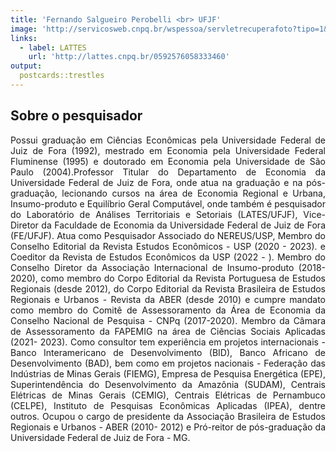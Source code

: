 ---
title: 'Fernando Salgueiro Perobelli <br> UFJF'
image: 'http://servicosweb.cnpq.br/wspessoa/servletrecuperafoto?tipo=1&id=K4703617J2'
links:
  - label: LATTES
    url: 'http://lattes.cnpq.br/0592576058333460'
output:
  postcards::trestles
---


<div style="text-align: justify">


## Sobre o pesquisador


Possui graduação em Ciências Econômicas pela Universidade Federal de Juiz de Fora (1992), mestrado em Economia pela Universidade Federal Fluminense (1995) e doutorado em Economia pela Universidade de São Paulo (2004).Professor Titular do Departamento de Economia da Universidade Federal de Juiz de Fora, onde atua na graduação e na pós-graduação, lecionando cursos na área de Economia Regional e Urbana, Insumo-produto e Equilíbrio Geral Computável, onde também é pesquisador do Laboratório de Análises Territoriais e Setoriais (LATES/UFJF), Vice-Diretor da Faculdade de Economia da Universidade Federal de Juiz de Fora (FE/UFJF). Atua como Pesquisador Associado do NEREUS/USP, Membro do Conselho Editorial da Revista Estudos Econômicos - USP (2020 - 2023). e Coeditor da Revista de Estudos Econômicos da USP (2022 - ). Membro do Conselho Diretor da Associação Internacional de Insumo-produto (2018-2020), como membro do Corpo Editorial da Revista Portuguesa de Estudos Regionais (desde 2012), do Corpo Editorial da Revista Brasileira de Estudos Regionais e Urbanos - Revista da ABER (desde 2010) e cumpre mandato como membro do Comitê de Assessoramento da Área de Economia da Conselho Nacional de Pesquisa - CNPq (2017-2020). Membro da Câmara de Assessoramento da FAPEMIG na área de Ciências Sociais Aplicadas (2021- 2023). Como consultor tem experiência em projetos internacionais - Banco Interamericano de Desenvolvimento (BID), Banco Africano de Desenvolvimento (BAD), bem como em projetos nacionais - Federação das Indústrias de Minas Gerais (FIEMG), Empresa de Pesquisa Energética (EPE), Superintendência do Desenvolvimento da Amazônia (SUDAM), Centrais Elétricas de Minas Gerais (CEMIG), Centrais Elétricas de Pernambuco (CELPE), Instituto de Pesquisas Econômicas Aplicadas (IPEA), dentre outros. Ocupou o cargo de presidente da Associação Brasileira de Estudos Regionais e Urbanos - ABER (2010- 2012) e Pró-reitor de pós-graduação da Universidade Federal de Juiz de Fora - MG.

